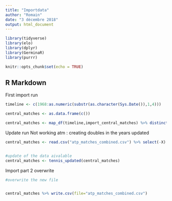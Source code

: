 ```yaml
---
title: "Importdata"
author: "Romain"
date: "3 décembre 2018"
output: html_document
---
```


```r
library(tidyverse)
library(elo)
library(dplyr)
library(GerminaR)
library(purrr)
```

```r
knitr::opts_chunk$set(echo = TRUE)
```

## R Markdown

First import run

```r

timeline <- c(1968:as.numeric(substr(as.character(Sys.Date()),1,4)))

central_matches <- as.data.frame(c())

central_matches <- map_df(timeline,import_central_matches) %>% distinct()


```

Update run 
Not working atm : creating doubles in the years updated
```r

central_matches <- read.csv("atp_matches_combined.csv") %>% select(-X)


#update of the data aivalable
central_matches <- tennis_updated(central_matches)

```






Import part 2 overwrite




```r
#overwrite the new file


central_matches %>% write.csv(file="atp_matches_combined.csv")
```


